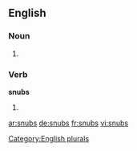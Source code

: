 
==English==

===Noun===
{{head|en}}

# {{plural of|snub}}

===Verb===
'''snubs'''

# {{en-third-person singular of|snub}}

[[Category:English plurals]]

[[ar:snubs]]
[[de:snubs]]
[[fr:snubs]]
[[vi:snubs]]